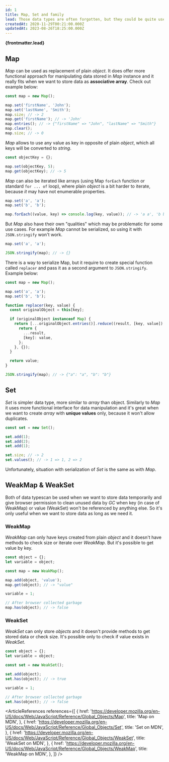 ```yaml
---
id: 1
title: Map, Set and family
lead: Those data types are often forgotten, but they could be quite useful.
createdAt: 2020-11-29T00:21:00.000Z
updatedAt: 2023-08-26T18:25:00.000Z
---
```



<ArticleHeading title={frontmatter.title} />

**{frontmatter.lead}**

## Map

_Map_ can be used as replacement of plain _object_.
It does offer more functional approach for manipulating data stored in _Map_ instance and it really fits when we want to store data as **associative array**.
Check out example below:

```js
const map = new Map();

map.set('firstName', 'John');
map.set('lastName', 'Smith');
map.size; // -> 2
map.get('firstName'); // -> 'John'
map.entries(); // -> {"firstName" => "John", "lastName" => "Smith"}
map.clear();
map.size; // -> 0
```

_Map_ allows to use any value as key in opposite of plain _object_, which all keys will be converted to _string_.

```js
const objectKey = {};

map.set(objectKey, 5);
map.get(objectKey); // -> 5
```

_Map_ can also be iterated like arrays (using Map `forEach` function or standard `for ... of` loop),
where plain _object_ is a bit harder to iterate, because _it_ may have not enumerable properties.

```js
map.set('a', 'a');
map.set('b', 'b');

map.forEach((value, key) => console.log(key, value)); // -> 'a a', 'b b'
```

But _Map_ also have their own "qualities" which may be problematic for some use cases.
For example _Map_ cannot be serialized, so using it with `JSON.stringify` won't work.

```js
map.set('a', 'a');

JSON.stringify(map); // -> {}
```

There is a way to serialize Map, but it require to create special function called `replacer` and pass it as a second argument to `JSON.stringify`.
Example below:

```js
const map = new Map();

map.set('a', 'a');
map.set('b', 'b');

function replacer(key, value) {
  const originalObject = this[key];

  if (originalObject instanceof Map) {
    return [...originalObject.entries()].reduce((result, [key, value]) => {
      return {
        ...result,
        [key]: value,
      };
    }, {});
  }

  return value;
}

JSON.stringify(map); // -> {"a": "a", "b": "b"}
```

## Set

_Set_ is simpler data type, more similar to _array_ than object.
Similarly to _Map_ it uses more functional interface for data manipulation and it's great when we want to create _array_ with **unique values** only, because it won't allow duplicates.

```js
const set = new Set();

set.add(1);
set.add(2);
set.add(1);

set.size; // -> 2
set.values(); // -> 1 => 1, 2 => 2
```

Unfortunately, situation with serialization of _Set_ is the same as with _Map_.

## WeakMap & WeakSet

Both of data typescan be used when we want to store data temporarily and give browser permission to clean unused data by _GC_ when key (in case of WeakMap) or value (WeakSet) won't be referenced by anything else.
So it's only useful when we want to store data as long as we need it.

### WeakMap

_WeakMap_ can only have keys created from plain _object_ and it doesn't have methods to check size or iterate over _WeakMap_.
But it's possible to get value by key.

```js
const object = {};
let variable = object;

const map = new WeakMap();

map.add(object, 'value');
map.get(object); // -> "value"

variable = 1;

// After browser collected garbage
map.has(object); // -> false
```

### WeakSet

_WeakSet_ can only store _objects_ and it doesn't provide methods to get stored data or check size.
It's possible only to check if value exists in _WeakSet_.

```js
const object = {};
let variable = object;

const set = new WeakSet();

set.add(object);
set.has(object); // -> true

variable = 1;

// After browser collected garbage
set.has(object); // -> false
```

<ArticleReferences
  references={[
    {
      href: 'https://developer.mozilla.org/en-US/docs/Web/JavaScript/Reference/Global_Objects/Map',
      title: 'Map on MDN',
    },
    {
      href: 'https://developer.mozilla.org/en-US/docs/Web/JavaScript/Reference/Global_Objects/Set',
      title: 'Set on MDN',
    },
    {
      href: 'https://developer.mozilla.org/en-US/docs/Web/JavaScript/Reference/Global_Objects/WeakSet',
      title: 'WeakSet on MDN',
    },
    {
      href: 'https://developer.mozilla.org/en-US/docs/Web/JavaScript/Reference/Global_Objects/WeakMap',
      title: 'WeakMap on MDN',
    },
  ]}
/>

<ArticleSummary createdAt={frontmatter.createdAt} updatedAt={frontmatter.updatedAt} />
